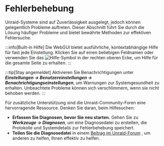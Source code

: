 # Fehlerbehebung

Unraid-Systeme sind auf Zuverlässigkeit ausgelegt, jedoch können gelegentlich Probleme auftreten. Dieser Abschnitt führt Sie durch die Lösung häufiger Probleme und bietet bewährte Methoden zur effektiven Fehlersuche.

:::info[Built-in Hilfe]
Die WebGUI bietet ausführliche, kontextabhängige Hilfe für fast jede Einstellung. Klicken Sie auf einen beliebigen Feldnamen oder verwenden Sie das ![Hilfe](/img/Help-icon.jpg)-Symbol in der rechten oberen Ecke, um Hilfe für die gesamte Seite zu erhalten.
:::

:::tip[Stay angemeldet]
Aktivieren Sie Benachrichtigungen unter ***Einstellungen → Benutzereinstellungen → Benachrichtigungseinstellungen***, um Warnungen zur Systemgesundheit zu erhalten. Unbeachtete Probleme können sich verschlimmern, wenn sie nicht behoben werden.
:::

Für zusätzliche Unterstützung sind die Unraid-Community-Foren eine hervorragende Ressource. Denken Sie daran, beim Hilfesuchen:

- **Erfassen Sie Diagnosen, bevor Sie neu starten.**
  Gehen Sie zu ***Werkzeuge → Diagnosen***, um eine Diagnosedatei zu erstellen, die Protokolle und Systemdetails zur Fehlerbehebung speichert.
- **Teilen Sie die Diagnosedatei** in einem [Beitrag im Unraid-Forum](http://forums.unraid.net/) , um anderen zu helfen, Ihnen effektiv zu helfen.
